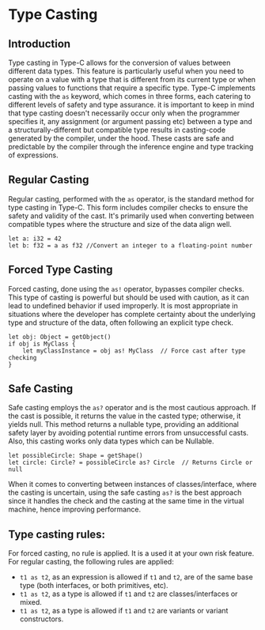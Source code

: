 
# Type Casting

## Introduction
Type casting in Type-C allows for the conversion of values between different data types. This feature is particularly useful when you need to operate on a value with a type that is different from its current type or when passing values to functions that require a specific type. Type-C implements casting with the `as` keyword, which comes in three forms, each catering to different levels of safety and type assurance. it is important to keep in mind that type casting doesn't necessarily occur only when the programmer specifies it, any assignment (or argument passing etc) between a type and a structurally-different but compatible type results in casting-code generated by the compiler, under the hood. These casts are safe and predictable by the compiler through the inference engine and type tracking of expressions.

## Regular Casting
Regular casting, performed with the `as` operator, is the standard method for type casting in Type-C. This form includes compiler checks to ensure the safety and validity of the cast. It's primarily used when converting between compatible types where the structure and size of the data align well.

```tc
let a: i32 = 42
let b: f32 = a as f32 //Convert an integer to a floating-point number
```

## Forced Type Casting
Forced casting, done using the `as!` operator, bypasses compiler checks. This type of casting is powerful but should be used with caution, as it can lead to undefined behavior if used improperly. It is most appropriate in situations where the developer has complete certainty about the underlying type and structure of the data, often following an explicit type check.

```
let obj: Object = getObject()
if obj is MyClass {
    let myClassInstance = obj as! MyClass  // Force cast after type checking
}
```

## Safe Casting
Safe casting employs the `as?` operator and is the most cautious approach. If the cast is possible, it returns the value in the casted type; otherwise, it yields null. This method returns a nullable type, providing an additional safety layer by avoiding potential runtime errors from unsuccessful casts. Also, this casting works only data types which can be Nullable.

```tc
let possibleCircle: Shape = getShape()
let circle: Circle? = possibleCircle as? Circle  // Returns Circle or null
```

When it comes to converting between instances of classes/interface, where the casting is uncertain, using the safe casting `as?` is the best approach since it handles the check and the casting at the same time in the virtual machine, hence improving performance.


## Type casting rules:

For forced casting, no rule is applied. It is a used it at your own risk feature. For regular casting, the following rules are applied:
- `t1 as t2`, as an expression is allowed if `t1` and `t2`, are of the same base type (both interfaces, or both primitives, etc).
- `t1 as t2`, as a type is allowed if `t1` and `t2` are classes/interfaces or mixed.
- `t1 as t2`, as a type is allowed if `t1` and `t2` are variants or variant constructors.
